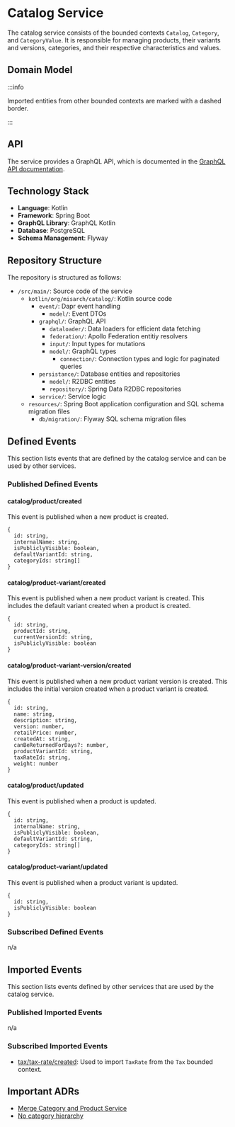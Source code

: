 
# Catalog Service

The catalog service consists of the bounded contexts `Catalog`, `Category`, and `CategoryValue`.
It is responsible for managing products, their variants and versions, categories, and their respective characteristics and values.

## Domain Model

<CustomImage path="/renderedDiagrams/catalogDomainModel" width="1240.06640625" height="946.625" />

:::info

Imported entities from other bounded contexts are marked with a dashed border.

:::

## API

The service provides a GraphQL API, which is documented in the [GraphQL API documentation](/docs/graphql/catalog).

## Technology Stack

- **Language**: Kotlin
- **Framework**: Spring Boot
- **GraphQL Library**: GraphQL Kotlin
- **Database**: PostgreSQL
- **Schema Management**: Flyway

## Repository Structure

The repository is structured as follows:

<div className="repository-structure" >

- `/src/main/`: Source code of the service
  - `kotlin/org/misarch/catalog/`: Kotlin source code
    - `event/`: Dapr event handling
      - `model/`: Event DTOs
    - `graphql/`: GraphQL API
      - `dataloader/`: Data loaders for efficient data fetching
      - `federation/`: Apollo Federation entitiy resolvers
      - `input/`: Input types for mutations
      - `model/`: GraphQL types
        - `connection/`: Connection types and logic for paginated queries
    - `persistance/`: Database entities and repositories
      - `model/`: R2DBC entities
      - `repository/`: Spring Data R2DBC repositories
    - `service/`: Service logic
  - `resources/`: Spring Boot application configuration and SQL schema migration files
    - `db/migration/`: Flyway SQL schema migration files

</div>

## Defined Events

This section lists events that are defined by the catalog service and can be used by other services.

### Published Defined Events

#### catalog/product/created

This event is published when a new product is created.

```tsx
{
  id: string,
  internalName: string,
  isPubliclyVisible: boolean,
  defaultVariantId: string,
  categoryIds: string[]
}
```

#### catalog/product-variant/created

This event is published when a new product variant is created.
This includes the default variant created when a product is created.

```tsx
{
  id: string,
  productId: string,
  currentVersionId: string,
  isPubliclyVisible: boolean
}
```

#### catalog/product-variant-version/created

This event is published when a new product variant version is created.
This includes the initial version created when a product variant is created.

```tsx
{
  id: string,
  name: string,
  description: string,
  version: number,
  retailPrice: number,
  createdAt: string,
  canBeReturnedForDays?: number,
  productVariantId: string,
  taxRateId: string,
  weight: number
}
```

#### catalog/product/updated

This event is published when a product is updated.

```tsx
{
  id: string,
  internalName: string,
  isPubliclyVisible: boolean,
  defaultVariantId: string,
  categoryIds: string[]
}
```

#### catalog/product-variant/updated

This event is published when a product variant is updated.

```tsx
{
  id: string,
  isPubliclyVisible: boolean
}
```

### Subscribed Defined Events

n/a

## Imported Events

This section lists events defined by other services that are used by the catalog service.

### Published Imported Events

n/a

### Subscribed Imported Events

- [tax/tax-rate/created](/docs/docs/dev-manuals/services/tax#taxtax-rate-versioncreated): Used to import `TaxRate` from the `Tax` bounded context.

## Important ADRs

- [Merge Category and Product Service](/docs/docs/dev-manuals/adr/merge-category-and-product-service)
- [No category hierarchy](/docs/docs/dev-manuals/adr/no-category-hierarchy)
